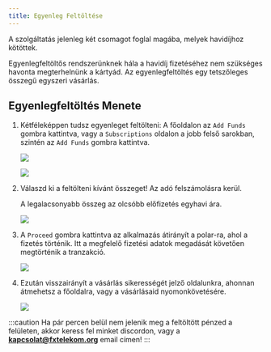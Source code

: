 ```yaml
---
title: Egyenleg Feltöltése
---
```



A szolgáltatás jelenleg két csomagot foglal magába, melyek havidíjhoz kötöttek.

Egyenlegfeltöltős rendszerünknek hála a havidíj fizetéséhez nem szükséges havonta megterhelnünk a kártyád. Az egyenlegfeltöltés egy tetszőleges összegű egyszeri vásárlás.

## Egyenlegfeltöltés Menete

<Steps>

1. Kétféleképpen tudsz egyenleget feltölteni: A főoldalon az `Add Funds` gombra kattintva, vagy a `Subscriptions` oldalon a jobb felső sarokban, szintén az `Add Funds` gombra kattintva.

	![](/assets/add-funds1.png)

	![](/assets/add-funds2.png)

2. Válaszd ki a feltölteni kívánt összeget! Az adó felszámolásra kerül.

	A legalacsonyabb összeg az olcsóbb előfizetés egyhavi ára.

	![](/assets/amount.png)

3. A `Proceed` gombra kattintva az alkalmazás átirányít a polar-ra, ahol a fizetés történik. Itt a megfelelő fizetési adatok megadását követően megtörténik a tranzakció.

	![](/assets/polar.png)

4. Ezután visszairányít a vásárlás sikerességét jelző oldalunkra, ahonnan átmehetsz a főoldalra, vagy a vásárlásaid nyomonkövetésére.

	![](/assets/payment-succesful.png)

</Steps>

:::caution
Ha pár percen belül nem jelenik meg a feltöltött pénzed a felületen, akkor keress fel minket discordon, vagy a **kapcsolat@fxtelekom.org** email címen!
:::
